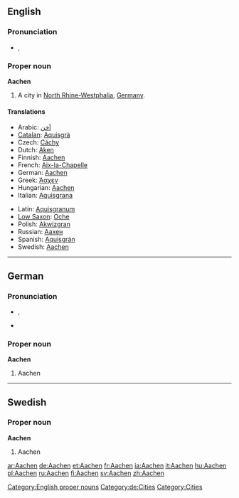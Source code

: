 {{wikipedia}}
==English==

===Pronunciation===
* {{IPA|/'ɑːkən/}}, {{SAMPA|/'A:k@n/}}

===Proper noun===
'''Aachen'''

# A city in [[North Rhine-Westphalia]], [[Germany]].

====Translations====
{{top}}
* Arabic: [[آخن]]
* [[Catalan]]: [[Aquisgrà]]
* Czech: [[Cáchy]]
* Dutch: [[Aken]]
* Finnish: [[#Finnish|Aachen]]
* French: [[Aix-la-Chapelle]]
* German: [[#German|Aachen]]
* Greek: [[Άαχεν]]
* Hungarian: [[#Hungarian|Aachen]]
* Italian: [[Aquisgrana]]
{{mid}}
* Latin: [[Aquisgranum]] {{n}}
* [[Low Saxon]]: [[Oche]]
* Polish: [[Akwizgran]]
* Russian: [[Aaxeн]] {{m}}
* Spanish: [[Aquisgrán]]
* Swedish: [[#Swedish|Aachen]]
{{bottom}}

[[Category:English proper nouns]]

----

==German==

===Pronunciation===
* {{IPA|/ˈaːxən/}}, {{SAMPA|/"a:x@n/}}
* {{audio|De-Aachen.ogg|Audio}}

===Proper noun===
'''Aachen'''

# Aachen

[[Category:de:Cities]]

----

==Swedish==

===Proper noun===
'''Aachen'''

# Aachen

[[Category:Cities]]

[[ar:Aachen]]
[[de:Aachen]]
[[et:Aachen]]
[[fr:Aachen]]
[[ia:Aachen]]
[[it:Aachen]]
[[hu:Aachen]]
[[pl:Aachen]]
[[ru:Aachen]]
[[fi:Aachen]]
[[sv:Aachen]]
[[zh:Aachen]]